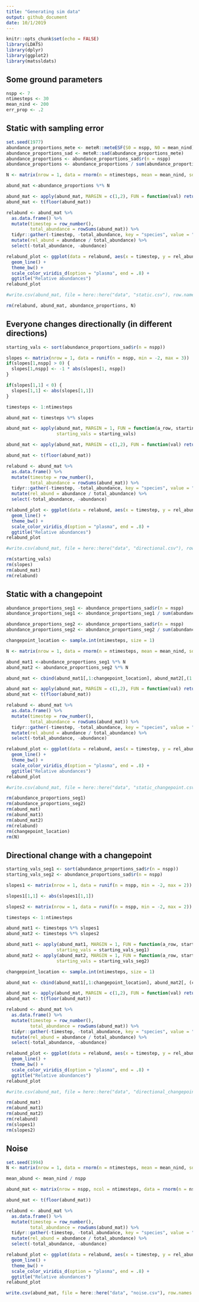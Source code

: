 ```yaml
---
title: "Generating sim data"
output: github_document
date: 10/1/2019
---
```


```r
knitr::opts_chunk$set(echo = FALSE)
library(LDATS)
library(dplyr)
library(ggplot2)
library(matssldats)
```

## Some ground parameters

```r
nspp <- 7
ntimesteps <- 30
mean_nind <- 200
err_prop <- .2
```

## Static with sampling error

```r
set.seed(1977)
abundance_proportions_mete <- meteR::meteESF(S0 = nspp, N0 = mean_nind)
abundance_proportions_sad <- meteR::sad(abundance_proportions_mete)
abundance_proportions <- abundance_proportions_sad$r(n = nspp)
abundance_proportions <- abundance_proportions / sum(abundance_proportions)

N <- matrix(nrow = 1, data = rnorm(n = ntimesteps, mean = mean_nind, sd = .25 * mean_nind))

abund_mat <-abundance_proportions %*% N

abund_mat <- apply(abund_mat, MARGIN = c(1,2), FUN = function(val) return(val * runif(n = 1, min = 1 - err_prop, max = 1 + err_prop)))
abund_mat <- t(floor(abund_mat))

relabund <- abund_mat %>%
  as.data.frame() %>%
  mutate(timestep = row_number(), 
         total_abundance = rowSums(abund_mat)) %>%
  tidyr::gather(-timestep, -total_abundance, key = "species", value = "abundance") %>%
  mutate(rel_abund = abundance / total_abundance) %>%
  select(-total_abundance, -abundance)

relabund_plot <- ggplot(data = relabund, aes(x = timestep, y = rel_abund, color = species)) +
  geom_line() +
  theme_bw() +
  scale_color_viridis_d(option = "plasma", end = .8) +
  ggtitle("Relative abundances")
relabund_plot

#write.csv(abund_mat, file = here::here("data", "static.csv"), row.names = F)

rm(relabund, abund_mat, abundance_proportions, N)
```

## Everyone changes directionally (in different directions)

```r
starting_vals <- sort(abundance_proportions_sad$r(n = nspp)) 

slopes <- matrix(nrow = 1, data = runif(n = nspp, min = -2, max = 3))
if(slopes[1,nspp] > 0) {
  slopes[1,nspp] <- -1 * abs(slopes[1, nspp])
}

if(slopes[1,1] < 0) {
  slopes[1,1] <- abs(slopes[1,1])
}

timesteps <- 1:ntimesteps

abund_mat <- timesteps %*% slopes

abund_mat <- apply(abund_mat, MARGIN = 1, FUN = function(a_row, starting_vals) return(a_row + starting_vals),
                   starting_vals = starting_vals)

abund_mat <- apply(abund_mat, MARGIN = c(1,2), FUN = function(val) return(max(0, val * runif(n = 1, min = 1 - err_prop, max = 1 + err_prop))))

abund_mat <- t(floor(abund_mat))

relabund <- abund_mat %>%
  as.data.frame() %>%
  mutate(timestep = row_number(), 
         total_abundance = rowSums(abund_mat)) %>%
  tidyr::gather(-timestep, -total_abundance, key = "species", value = "abundance") %>%
  mutate(rel_abund = abundance / total_abundance) %>%
  select(-total_abundance, -abundance)

relabund_plot <- ggplot(data = relabund, aes(x = timestep, y = rel_abund, color = species)) +
  geom_line() +
  theme_bw() +
  scale_color_viridis_d(option = "plasma", end = .8) +
  ggtitle("Relative abundances")
relabund_plot

#write.csv(abund_mat, file = here::here("data", "directional.csv"), row.names = F)

rm(starting_vals)
rm(slopes)
rm(abund_mat)
rm(relabund)

```

## Static with a changepoint

```r

abundance_proportions_seg1 <- abundance_proportions_sad$r(n = nspp)
abundance_proportions_seg1 <- abundance_proportions_seg1 / sum(abundance_proportions_seg1)

abundance_proportions_seg2 <- abundance_proportions_sad$r(n = nspp)
abundance_proportions_seg2 <- abundance_proportions_seg2 / sum(abundance_proportions_seg2)

changepoint_location <- sample.int(ntimesteps, size = 1)

N <- matrix(nrow = 1, data = rnorm(n = ntimesteps, mean = mean_nind, sd = .25 * mean_nind))

abund_mat1 <-abundance_proportions_seg1 %*% N
abund_mat2 <- abundance_proportions_seg2 %*% N

abund_mat <- cbind(abund_mat1[,1:changepoint_location], abund_mat2[,(1 + changepoint_location):ntimesteps])

abund_mat <- apply(abund_mat, MARGIN = c(1,2), FUN = function(val) return(val * runif(n = 1, min = 1 - err_prop, max = 1 + err_prop)))
abund_mat <- t(floor(abund_mat))

relabund <- abund_mat %>%
  as.data.frame() %>%
  mutate(timestep = row_number(), 
         total_abundance = rowSums(abund_mat)) %>%
  tidyr::gather(-timestep, -total_abundance, key = "species", value = "abundance") %>%
  mutate(rel_abund = abundance / total_abundance) %>%
  select(-total_abundance, -abundance)

relabund_plot <- ggplot(data = relabund, aes(x = timestep, y = rel_abund, color = species)) +
  geom_line() +
  theme_bw() +
  scale_color_viridis_d(option = "plasma", end = .8) +
  ggtitle("Relative abundances")
relabund_plot

#write.csv(abund_mat, file = here::here("data", "static_changepoint.csv"), row.names = F)

rm(abundance_proportions_seg1)
rm(abundance_proportions_seg2)
rm(abund_mat)
rm(abund_mat1)
rm(abund_mat2)
rm(relabund)
rm(changepoint_location)
rm(N)

```

## Directional change with a changepoint

```r

starting_vals_seg1 <- sort(abundance_proportions_sad$r(n = nspp))
starting_vals_seg2 <- abundance_proportions_sad$r(n = nspp)

slopes1 <- matrix(nrow = 1, data = runif(n = nspp, min = -2, max = 2))

slopes1[1,1] <- abs(slopes1[1,1])

slopes2 <- matrix(nrow = 1, data = runif(n = nspp, min = -2, max = 2))

timesteps <- 1:ntimesteps

abund_mat1 <- timesteps %*% slopes1
abund_mat2 <- timesteps %*% slopes2

abund_mat1 <- apply(abund_mat1, MARGIN = 1, FUN = function(a_row, starting_vals) return(a_row + starting_vals),
                   starting_vals = starting_vals_seg1)
abund_mat2 <- apply(abund_mat2, MARGIN = 1, FUN = function(a_row, starting_vals) return(a_row + starting_vals),
                   starting_vals = starting_vals_seg2)

changepoint_location <- sample.int(ntimesteps, size = 1)

abund_mat <- cbind(abund_mat1[,1:changepoint_location], abund_mat2[, (changepoint_location + 1):ntimesteps])

abund_mat <- apply(abund_mat, MARGIN = c(1,2), FUN = function(val) return(max(0, val * runif(n = 1, min = 1 - err_prop, max = 1 + err_prop))))
abund_mat <- t(floor(abund_mat))

relabund <- abund_mat %>%
  as.data.frame() %>%
  mutate(timestep = row_number(), 
         total_abundance = rowSums(abund_mat)) %>%
  tidyr::gather(-timestep, -total_abundance, key = "species", value = "abundance") %>%
  mutate(rel_abund = abundance / total_abundance) %>%
  select(-total_abundance, -abundance)

relabund_plot <- ggplot(data = relabund, aes(x = timestep, y = rel_abund, color = species)) +
  geom_line() +
  theme_bw() +
  scale_color_viridis_d(option = "plasma", end = .8) +
  ggtitle("Relative abundances")
relabund_plot

#write.csv(abund_mat, file = here::here("data", "directional_changepoint.csv"), row.names = F)

rm(abund_mat)
rm(abund_mat1)
rm(abund_mat2)
rm(relabund)
rm(slopes1)
rm(slopes2)

```

## Noise

```r
set.seed(1994)
N <- matrix(nrow = 1, data = rnorm(n = ntimesteps, mean = mean_nind, sd = .25 * mean_nind))

mean_abund <- mean_nind / nspp

abund_mat <- matrix(nrow = nspp, ncol = ntimesteps, data = rnorm(n = nspp * ntimesteps, mean = mean_abund, sd = .5 * mean_abund))

abund_mat <- t(floor(abund_mat))

relabund <- abund_mat %>%
  as.data.frame() %>%
  mutate(timestep = row_number(), 
         total_abundance = rowSums(abund_mat)) %>%
  tidyr::gather(-timestep, -total_abundance, key = "species", value = "abundance") %>%
  mutate(rel_abund = abundance / total_abundance) %>%
  select(-total_abundance, -abundance)

relabund_plot <- ggplot(data = relabund, aes(x = timestep, y = rel_abund, color = species)) +
  geom_line() +
  theme_bw() +
  scale_color_viridis_d(option = "plasma", end = .8) +
  ggtitle("Relative abundances")
relabund_plot

write.csv(abund_mat, file = here::here("data", "noise.csv"), row.names = F)

```